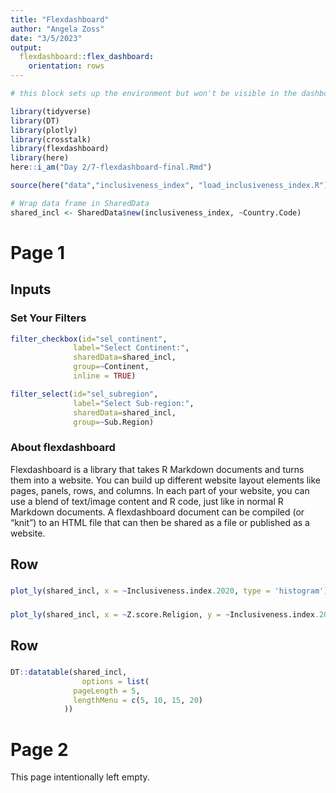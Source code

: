 ```yaml
---
title: "Flexdashboard"
author: "Angela Zoss"
date: "3/5/2023"
output: 
  flexdashboard::flex_dashboard:
    orientation: rows
---
```


```r

# this block sets up the environment but won't be visible in the dashboard

library(tidyverse)
library(DT)
library(plotly)
library(crosstalk)
library(flexdashboard)
library(here)
here::i_am("Day 2/7-flexdashboard-final.Rmd")

source(here("data","inclusiveness_index", "load_inclusiveness_index.R"))

# Wrap data frame in SharedData
shared_incl <- SharedData$new(inclusiveness_index, ~Country.Code)

```

<!-- check out https://matt-dray.github.io/earl18-crosstalk/04_leaflet-flexdash-dt-crosstalk.html -->

Page 1
=================

Inputs {.sidebar}
-----------------------------------------------------------------------

### Set Your Filters

```r

filter_checkbox(id="sel_continent",
              label="Select Continent:",
              sharedData=shared_incl,
              group=~Continent,
              inline = TRUE)

filter_select(id="sel_subregion",
              label="Select Sub-region:",
              sharedData=shared_incl,
              group=~Sub.Region)

```

### About flexdashboard

Flexdashboard is a library that takes R Markdown documents and turns them into a website. You can build up different website layout elements like pages, panels, rows, and columns. In each part of your website, you can use a blend of text/image content and R code, just like in normal R Markdown documents. A flexdashboard document can be compiled (or "knit") to an HTML file that can then be shared as a file or published as a website.

Row
-----------------------------------------------------------------------

### {data-width=500}
    
```r

plot_ly(shared_incl, x = ~Inclusiveness.index.2020, type = 'histogram')

```

### {data-width=500}
```r

plot_ly(shared_incl, x = ~Z.score.Religion, y = ~Inclusiveness.index.2020, color = ~Continent)

```

Row
-----------------------------------------------------------------------

### {}
    
```r

DT::datatable(shared_incl, 
                options = list(
              pageLength = 5,
              lengthMenu = c(5, 10, 15, 20)
            ))

```
   
Page 2
=================

This page intentionally left empty.
